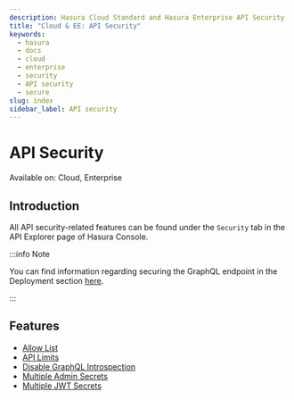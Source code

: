 ```yaml
---
description: Hasura Cloud Standard and Hasura Enterprise API Security
title: "Cloud & EE: API Security"
keywords:
  - hasura
  - docs
  - cloud
  - enterprise
  - security
  - API security
  - secure
slug: index
sidebar_label: API security
---
```



# <Security /> API Security

<div className="badge badge--primary heading-badge">Available on: Cloud, Enterprise</div>

## Introduction

All API security-related features can be found under the `Security` tab in the API Explorer page of Hasura Console.

:::info Note

You can find information regarding securing the GraphQL endpoint in the Deployment section
[here](/deployment/securing-graphql-endpoint.mdx).

:::

<Thumbnail src="/img/security/security.png" alt="Security" />

## Features

- [Allow List](/security/allow-list.mdx)
- [API Limits](/security/api-limits.mdx)
- [Disable GraphQL Introspection](/security/disable-graphql-introspection.mdx)
- [Multiple Admin Secrets](/security/multiple-admin-secrets.mdx)
- [Multiple JWT Secrets](/security/multiple-jwt-secrets.mdx)
